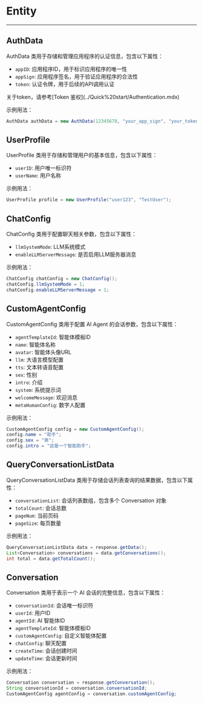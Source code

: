 # Entity

---

## AuthData

AuthData 类用于存储和管理应用程序的认证信息，包含以下属性：
- `appID`: 应用程序ID，用于标识应用程序的唯一性
- `appSign`: 应用程序签名，用于验证应用程序的合法性
- `token`: 认证令牌，用于后续的API调用认证

<Note title="说明">
关于token，请参考[Token 鉴权](../Quick%20start/Authentication.mdx)
</Note>

示例用法：
```java
AuthData authData = new AuthData(12345678, "your_app_sign", "your_token");
```

## UserProfile

UserProfile 类用于存储和管理用户的基本信息，包含以下属性：
- `userID`: 用户唯一标识符
- `userName`: 用户名称

示例用法：
```java
UserProfile profile = new UserProfile("user123", "TestUser");
```

## ChatConfig

ChatConfig 类用于配置聊天相关参数，包含以下属性：
- `llmSystemMode`: LLM系统模式
- `enableLLMServerMessage`: 是否启用LLM服务器消息

示例用法：
```java
ChatConfig chatConfig = new ChatConfig();
chatConfig.llmSystemMode = 1;
chatConfig.enableLLMServerMessage = 1;
```

## CustomAgentConfig

CustomAgentConfig 类用于配置 AI Agent 的会话参数，包含以下属性：
- `agentTemplateId`: 智能体模板ID
- `name`: 智能体名称
- `avatar`: 智能体头像URL
- `llm`: 大语言模型配置
- `tts`: 文本转语音配置
- `sex`: 性别
- `intro`: 介绍
- `system`: 系统提示词
- `welcomeMessage`: 欢迎消息
- `metaHumanConfig`: 数字人配置

示例用法：
```java
CustomAgentConfig config = new CustomAgentConfig();
config.name = "助手";
config.sex = "男";
config.intro = "这是一个智能助手";
```

## QueryConversationListData

QueryConversationListData 类用于存储会话列表查询的结果数据，包含以下属性：
- `conversationList`: 会话列表数组，包含多个 Conversation 对象
- `totalCount`: 会话总数
- `pageNum`: 当前页码
- `pageSize`: 每页数量

示例用法：
```java
QueryConversationListData data = response.getData();
List<Conversation> conversations = data.getConversations();
int total = data.getTotalCount();
```

## Conversation

Conversation 类用于表示一个 AI 会话的完整信息，包含以下属性：
- `conversationId`: 会话唯一标识符
- `userId`: 用户ID
- `agentId`: AI 智能体ID
- `agentTemplateId`: 智能体模板ID
- `customAgentConfig`: 自定义智能体配置
- `chatConfig`: 聊天配置
- `createTime`: 会话创建时间
- `updateTime`: 会话更新时间

示例用法：
```java
Conversation conversation = response.getConversation();
String conversationId = conversation.conversationId;
CustomAgentConfig agentConfig = conversation.customAgentConfig;
```

